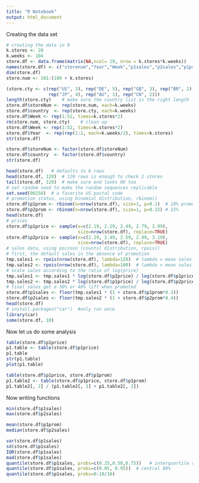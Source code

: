 ```yaml
---
title: "R Notebook"
output: html_document
---
```


Creating the data set

```r
# creating the data in R
k.stores <- 20
k.weeks <- 104
store.df <- data.frame(matrix(NA,ncol= 10, nrow = k.stores*k.weeks))
names(store.df) <- c("storenum","Year","Week","p1sales","p2sales","p1price","p2price","p1prom","p2prom","country")
dim(store.df)
store.num <- 101:(100 + k.stores)

(store.cty <- c(rep("US", 3), rep("DE", 5), rep("GB", 3), rep("BR", 2),
                rep("JP", 4), rep("AU", 1), rep("CN", 2)))
length(store.cty)    # make sure the country list is the right length
store.df$storeNum <- rep(store.num, each=k.weeks)
store.df$country  <- rep(store.cty, each=k.weeks)
store.df$Week <- rep(1:52, times=k.stores*2)
rm(store.num, store.cty)    # clean up
store.df$Week <- rep(1:52, times=k.stores*2)
store.df$Year  <- rep(rep(1:2, each=k.weeks/2), times=k.stores)
str(store.df)

store.df$storeNum <- factor(store.df$storeNum)
store.df$country  <- factor(store.df$country)
str(store.df)

head(store.df)   # defaults to 6 rows
head(store.df, 120)  # 120 rows is enough to check 2 stores
tail(store.df, 120)  # make sure end looks OK too
# set random seed to make the random sequences replicable
set.seed(98250)  # a favorite US postal code
# promotion status, using binomial distribution, rbinom()
store.df$p1prom <- rbinom(n=nrow(store.df), size=1, p=0.1)  # 10% promoted
store.df$p2prom <- rbinom(n=nrow(store.df), size=1, p=0.15) # 15%
head(store.df)
# prices
store.df$p1price <- sample(x=c(2.19, 2.29, 2.49, 2.79, 2.99), 
                           size=nrow(store.df), replace=TRUE)
store.df$p2price <- sample(x=c(2.29, 2.49, 2.59, 2.99, 3.19), 
                           size=nrow(store.df), replace=TRUE)
# sales data, using poisson (counts) distribution, rpois()
# first, the default sales in the absence of promotion
tmp.sales1 <- rpois(nrow(store.df), lambda=120)  # lambda = mean sales per week
tmp.sales2 <- rpois(nrow(store.df), lambda=100)  # lambda = mean sales per week
# scale sales according to the ratio of log(price)
tmp.sales1 <- tmp.sales1 * log(store.df$p2price) / log(store.df$p1price)
tmp.sales2 <- tmp.sales2 * log(store.df$p1price) / log(store.df$p2price)
# final sales get a 30% or 40% lift when promoted
store.df$p1sales <- floor(tmp.sales1 * (1 + store.df$p1prom*0.3))
store.df$p2sales <- floor(tmp.sales2 * (1 + store.df$p2prom*0.4))
head(store.df)
# install.packages("car")  #only run once
library(car)
some(store.df, 10)

```
Now let us do some analysis
```r
table(store.df$p1price)
p1.table <- table(store.df$p1price)
p1.table
str(p1.table)
plot(p1.table)

table(store.df$p1price, store.df$p1prom)
p1.table2 <- table(store.df$p1price, store.df$p1prom)
p1.table2[, 2] / (p1.table2[, 1] + p1.table2[, 2])
```


Now writing functions
```r
min(store.df$p1sales)
max(store.df$p2sales)

mean(store.df$p1prom)
median(store.df$p2sales)

var(store.df$p1sales)
sd(store.df$p1sales)
IQR(store.df$p1sales)
mad(store.df$p1sales)
quantile(store.df$p1sales, probs=c(0.25,0.50,0.75))   # interquartile range
quantile(store.df$p1sales, probs=c(0.05, 0.95))  # central 90%
quantile(store.df$p1sales, probs=0:10/10)
```



